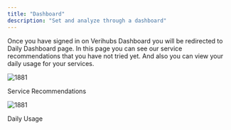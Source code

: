 ```yaml
---
title: "Dashboard"
description: "Set and analyze through a dashboard"
---
```

Once you have signed in on Verihubs Dashboard you will be redirected to Daily Dashboard page. In this page you can see our service recommendations that you have not tried yet. And also you can view your daily usage for your services.

<img className="block" src="images/files_readme_io/_3871c1c_DashboardDaily.jpg" alt="1881" />

Service Recommendations

<img className="block" src="images/files_readme_io/_ac3d4e5_DashboardDaily_2.jpg" alt="1881" />

Daily Usage